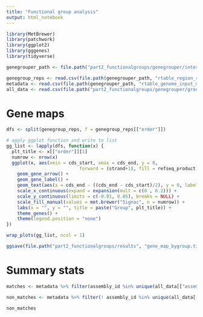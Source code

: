 ```yaml
---
title: "Functional group analysis"
output: html_notebook
---
```



```r
library(MetBrewer)
library(patchwork)
library(ggplot2)
library(gggenes)
library(tidyverse)
```


```r

genegrouper_path <- file.path("part2_functionalgroups/genegrouper/internal_data")

genegroup_reps <- read.csv(file.path(genegrouper_path, "rtable_region_representatives.csv"), header = TRUE)
metadata <- read.csv(file.path(genegrouper_path, "rtable_genome_input_metadata.csv"), header = TRUE)
all_data <- read.csv(file.path("part2_functionalgroups/genegrouper/group_regions.csv"))


```



# Gene maps

```r

dfs <- split(genegroup_reps, f = genegroup_reps[["order"]])

# apply ggplot function and write to list
gg_list <- lapply(dfs, function(x) {
  plt_title <- x[["order"]][1]
  numrow <- nrow(x) 
  ggplot(x, aes(xmin = cds_start, xmax = cds_end, y = 0, 
                           forward = (strand+1), fill = refseq_product, label = refseq_gene)) +
    geom_gene_arrow() + 
    geom_gene_label() +
    geom_text(aes(x = cds_end - ((cds_end - cds_start)/2), y = 0, label = refseq_product), angle = 35, vjust = -1.1, hjust = 0, size = 3) + 
    scale_x_continuous(expand = expansion(mult = c(0 , 0.2))) + 
    scale_y_continuous(limits = c(-0.01, 0.05), breaks = NULL) + 
    scale_fill_manual(values = met.brewer("Signac", n = numrow)) + 
    labs(x = "", y = "", title = paste("Group", plt_title)) + 
    theme_genes() +
    theme(legend.position = "none")
})

wrap_plots(gg_list, ncol = 1)

ggsave(file.path("part2_functionalgroups/results", "gene_map_bygroup.tiff"), height = 10, width = 8, units = "in", dpi = 300)


```





# Summary stats
```r

matches <- metadata %>% filter(assembly_id %in% unique(all_data[["assembly_id"]]))

non_matches <- metadata %>% filter(! assembly_id %in% unique(all_data[["assembly_id"]]))

non_matches

```




